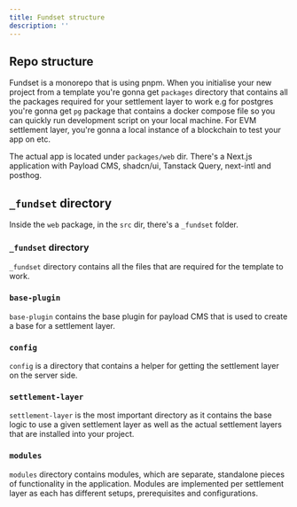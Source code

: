 ```yaml
---
title: Fundset structure
description: ''
---
```


## Repo structure

Fundset is a monorepo that is using pnpm. When you initialise your new project from a template you're gonna get `packages` directory that contains all the packages required for your settlement layer to work e.g for postgres you're gonna get `pg` package that contains a docker compose file so you can quickly run development script on your local machine. For EVM settlement layer, you're gonna a local instance of a blockchain to test your app on etc.

<Files>
  <Folder name="packages" defaultOpen>
    <Folder name="pg" />
    <Folder name="web" />
  </Folder>
  <File name="package.json" />
</Files>

The actual app is located under `packages/web` dir. There's a Next.js application with Payload CMS, shadcn/ui, Tanstack Query, next-intl and posthog.

## `_fundset` directory

Inside the `web` package, in the `src` dir, there's a `_fundset` folder.

<Files>
  <Folder name="web" defaultOpen>
    <Folder name="src" defaultOpen>
      <Folder name="_fundset" defaultOpen>
        <Folder name="base-plugin"/> 
        <Folder name="config"/>
        <Folder name="settlement-layer"/>
        <Folder name="modules"/>
      </Folder>
    <Folder name="app"/>
    </Folder>

  </Folder>
  <File name="package.json" />
</Files>

### `_fundset` directory

`_fundset` directory contains all the files that are required for the template to work.

### `base-plugin`

`base-plugin` contains the base plugin for payload CMS that is used to create a base for a settlement layer.

### `config`

`config` is a directory that contains a helper for getting the settlement layer on the server side.

### `settlement-layer`

`settlement-layer` is the most important directory as it contains the base logic to use a given settlement layer as well as the actual settlement layers that are installed into your project.

### `modules`

`modules` directory contains modules, which are separate, standalone pieces of functionality in the application. Modules are implemented per settlement layer as each has different setups, prerequisites and configurations.
